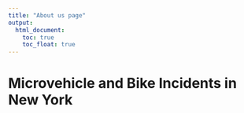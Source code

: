 ```yaml
---
title: "About us page"
output: 
  html_document:
    toc: true
    toc_float: true
---
```


# Microvehicle and Bike Incidents in New York



